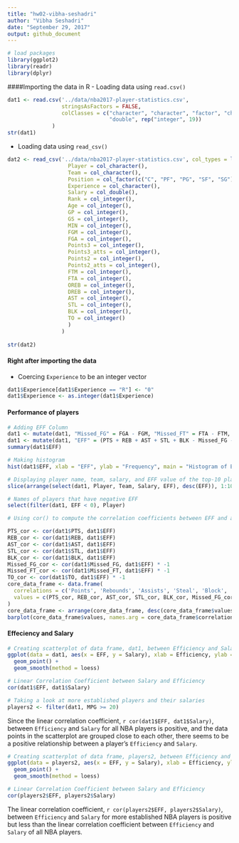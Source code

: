 ```yaml
---
title: "hw02-vibha-seshadri"
author: "Vibha Seshadri"
date: "September 29, 2017"
output: github_document
---
```


```r
# load packages
library(ggplot2)
library(readr)
library(dplyr)
```

####Importing the data in R
- Loading data using `read.csv()`
```r
dat1 <- read.csv('../data/nba2017-player-statistics.csv', 
                 stringsAsFactors = FALSE,
                 colClasses = c("character", "character", "factor", "character", 
                                "double", rep("integer", 19))
              )
str(dat1)
```

- Loading data using `read_csv()`
```r
dat2 <- read_csv('../data/nba2017-player-statistics.csv', col_types = list(
                   Player = col_character(),
                   Team = col_character(),
                   Position = col_factor(c("C", "PF", "PG", "SF", "SG")),
                   Experience = col_character(),
                   Salary = col_double(),
                   Rank = col_integer(),
                   Age = col_integer(),
                   GP = col_integer(),
                   GS = col_integer(),
                   MIN = col_integer(),
                   FGM = col_integer(),
                   FGA = col_integer(),
                   Points3 = col_integer(),
                   Points3_atts = col_integer(),
                   Points2 = col_integer(),
                   Points2_atts = col_integer(),
                   FTM = col_integer(),
                   FTA = col_integer(),
                   OREB = col_integer(),
                   DREB = col_integer(),
                   AST = col_integer(),
                   STL = col_integer(),
                   BLK = col_integer(),
                   TO = col_integer()
                   )
                 )
                  
str(dat2)
```

#### Right after importing the data
- Coercing `Experience` to be an integer vector
```r
dat1$Experience[dat1$Experience == "R"] <- "0"
dat1$Experience <- as.integer(dat1$Experience)
```

#### Performance of players
```r
# Adding EFF Column
dat1 <- mutate(dat1, "Missed_FG" = FGA - FGM, "Missed_FT" = FTA - FTM, "PTS" = Points2*2 + Points3*3 + FTM, REB = OREB + DREB, "MPG" = MIN/GP) 
dat1 <- mutate(dat1, "EFF" = (PTS + REB + AST + STL + BLK - Missed_FG - Missed_FT - TO) / GP)
summary(dat1$EFF)

# Making histogram
hist(dat1$EFF, xlab = "EFF", ylab = "Frequency", main = "Histogram of Efficiency (EFF)")

# Displaying player name, team, salary, and EFF value of the top-10 players in decreasing order
slice(arrange(select(dat1, Player, Team, Salary, EFF), desc(EFF)), 1:10)

# Names of players that have negative EFF
select(filter(dat1, EFF < 0), Player)

# Using cor() to compute the correlation coefficients between EFF and all the variables used in the EFF formula

PTS_cor <- cor(dat1$PTS, dat1$EFF)
REB_cor <- cor(dat1$REB, dat1$EFF)
AST_cor <- cor(dat1$AST, dat1$EFF)
STL_cor <- cor(dat1$STL, dat1$EFF)
BLK_cor <- cor(dat1$BLK, dat1$EFF)
Missed_FG_cor <- cor(dat1$Missed_FG, dat1$EFF) * -1
Missed_FT_cor <- cor(dat1$Missed_FT, dat1$EFF) * -1 
TO_cor <- cor(dat1$TO, dat1$EFF) * -1
core_data_frame <- data.frame(
  correlations = c('Points', 'Rebounds', 'Assists', 'Steal', 'Block', 'Missed_FG', 'Missed_FT', 'Turnover'),
  values = c(PTS_cor, REB_cor, AST_cor, STL_cor, BLK_cor, Missed_FG_cor, Missed_FT_cor, TO_cor)
)
core_data_frame <- arrange(core_data_frame, desc(core_data_frame$values))
barplot(core_data_frame$values, names.arg = core_data_frame$correlations, main = "Correlation Between Player Stats and EFF", width = 1, xlim = c(0,10), cex.names = 0.5, ylim = c(-1, 1))
```

#### Effeciency and Salary
```r
# Creating scatterplot of data frame, dat1, between Efficiency and Salary
ggplot(data = dat1, aes(x = EFF, y = Salary), xlab = Efficiency, ylab = Salary) +
  geom_point() +
  geom_smooth(method = loess)

# Linear Correlation Coefficient between Salary and Efficiency
cor(dat1$EFF, dat1$Salary)

# Taking a look at more established players and their salaries
players2 <- filter(dat1, MPG >= 20)
```

Since the linear correlation coefficient, `r cor(dat1$EFF, dat1$Salary)`, between `Efficiency` and `Salary` for all NBA players is positive, and the data points in the scatterplot are grouped close to each other, there seems to be a positive relationship between a player's `Efficiency` and `Salary`. 

```r
# Creating scatterplot of data frame, players2, between Efficiency and Salary
ggplot(data = players2, aes(x = EFF, y = Salary), xlab = Efficiency, ylab = Salary) +
  geom_point() +
  geom_smooth(method = loess)

# Linear Correlation Coefficient between Salary and Efficiency
cor(players2$EFF, players2$Salary)
```

The linear correlation coefficient, `r cor(players2$EFF, players2$Salary)`, between `Efficiency` and `Salary` for more established NBA players is positive but less than the linear correlation coefficient between `Efficiency` and `Salary` of all NBA players.